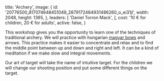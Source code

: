 
  title: 'Archery',
  image: {
    id: '20776500_817074648451049_2879172484931486260_o_ei31jl',
    width: 2048,
    height: 1365,
  },
  leaders: [
    'Daniel Torron Mack',
  ],
  cost: '10 € for children, 20 € for adults',
  active: false,
}

This workshop gives you the opportunity to learn one of the techniques of traditional archery. We will practice with hungarian [magyar bows](http://en.wikipedia.org/wiki/Composite_bow#Hungarian_bow) and arrows. This practice makes it easier to concentrate and relax and to find the middle point between up and down and right and left. It can be a kind of meditation if we make slow and integral movements.

Our art of target will take the name of intuitive target. For the children we will change our shooting position and put some different things on the target.

